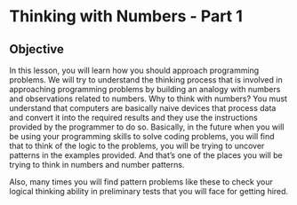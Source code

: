 # Thinking with Numbers - Part 1

## Objective
In this lesson, you will learn  how you should approach programming problems. We will try to understand the thinking process that is involved in approaching programming problems by building an analogy with numbers and observations related to numbers.
Why to think with numbers?
You must understand that computers are basically naive devices that process data and convert it into the required results and they use the instructions provided by the programmer to do so. Basically, in the future when you will be using your programming skills to solve coding problems, you will find that to think of the logic to the problems, you will be trying to uncover patterns in the examples provided. And that’s one of the places you will be trying to think in numbers and number patterns.

Also, many times you will find pattern problems like these to check your logical thinking ability in preliminary tests that you will face for getting hired.
